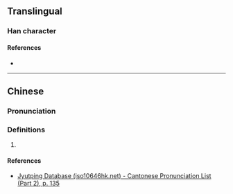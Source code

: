 {{character info}}
==Translingual==

===Han character===
{{Han char|rn=78|rad=歹|as=07|sn=11|four=14288|canj=MNKOO|ids=⿰歹夾}}

====References====
* {{Han ref|kx=0581.040|dkj=16471|dj=0973.140|hdz=21387.130|uh=6B8E|ud=27534|bh=D5DD|bd=54749}}

----

==Chinese==
{{zh-forms}}

===Pronunciation===
{{zh-pron
|m=qià
|c=haap3
|cat=
}}

===Definitions===
{{zh-hanzi}}

# {{rfdef|zh}}

====References====
* [http://www.iso10646hk.net/jp/document/download.jsp Jyutping Database (iso10646hk.net) - Cantonese Pronunciation List (Part 2), p. 135]